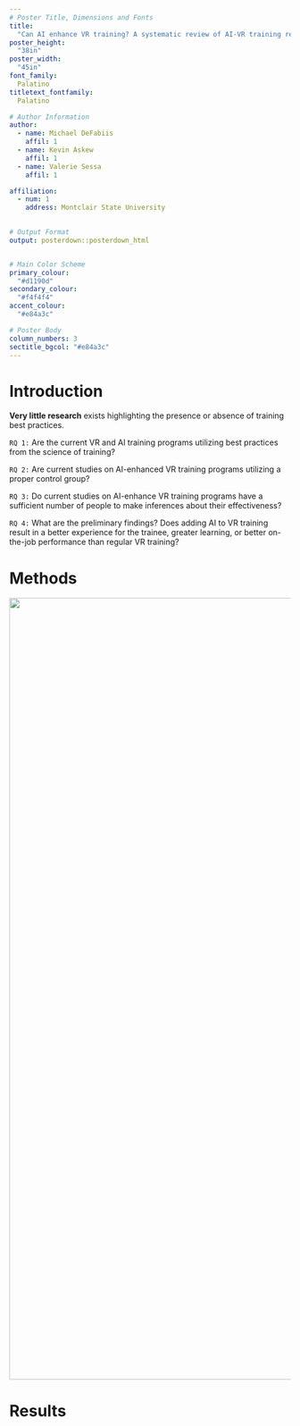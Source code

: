 ```yaml
---
# Poster Title, Dimensions and Fonts
title: 
  "Can AI enhance VR training? A systematic review of AI-VR training research."
poster_height: 
  "38in"
poster_width: 
  "45in"
font_family: 
  Palatino
titletext_fontfamily: 
  Palatino

# Author Information
author:
  - name: Michael DeFabiis
    affil: 1
  - name: Kevin Askew
    affil: 1
  - name: Valerie Sessa
    affil: 1

affiliation:
  - num: 1
    address: Montclair State University
    

# Output Format
output: posterdown::posterdown_html


# Main Color Scheme
primary_colour: 
  "#d1190d"
secondary_colour: 
  "#f4f4f4"
accent_colour:
  "#e84a3c"

# Poster Body
column_numbers: 3
sectitle_bgcol: "#e84a3c"
---
```


# Introduction

**Very little research** exists highlighting the presence or absence of training best practices.

`RQ 1:` Are the current VR and AI training programs utilizing best practices from the science of training?

`RQ 2:` Are current studies on AI-enhanced VR training programs utilizing a proper control group?

`RQ 3:` Do current studies on AI-enhance VR training programs have a sufficient number of people to make inferences about their effectiveness?

`RQ 4:` What are the preliminary findings? Does adding AI to VR training result in a better experience for the trainee, greater learning, or better on-the-job performance than regular VR training?

# Methods

![](Figures/prisma.png){width="1400"}

# Results
